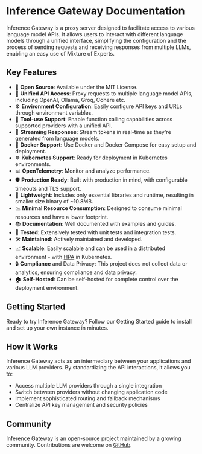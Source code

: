 
# Inference Gateway Documentation

Inference Gateway is a proxy server designed to facilitate access to various
language model APIs. It allows users to interact with different language models
through a unified interface, simplifying the configuration and the process of
sending requests and receiving responses from multiple LLMs, enabling an easy use
of Mixture of Experts.

## Key Features

- 📜 **Open Source**: Available under the MIT License.
- 🚀 **Unified API Access**: Proxy requests to multiple language model APIs, including OpenAI, Ollama, Groq, Cohere etc.
- ⚙️ **Environment Configuration**: Easily configure API keys and URLs through environment variables.
- 🔧 **Tool-use Support**: Enable function calling capabilities across supported providers with a unified API.
- 🌊 **Streaming Responses**: Stream tokens in real-time as they're generated from language models.
- 🐳 **Docker Support**: Use Docker and Docker Compose for easy setup and deployment.
- ☸️ **Kubernetes Support**: Ready for deployment in Kubernetes environments.
- 📊 **OpenTelemetry**: Monitor and analyze performance.
- 🛡️ **Production Ready**: Built with production in mind, with configurable timeouts and TLS support.
- 🌿 **Lightweight**: Includes only essential libraries and runtime, resulting in smaller size binary of ~10.8MB.
- 📉 **Minimal Resource Consumption**: Designed to consume minimal resources and have a lower footprint.
- 📚 **Documentation**: Well documented with examples and guides.
- 🧪 **Tested**: Extensively tested with unit tests and integration tests.
- 🛠️ **Maintained**: Actively maintained and developed.
- 📈 **Scalable**: Easily scalable and can be used in a distributed environment - with [HPA](https://kubernetes.io/docs/tasks/run-application/horizontal-pod-autoscale/) in Kubernetes.
- 🔒 **Compliance** and Data Privacy: This project does not collect data or analytics, ensuring compliance and data privacy.
- 🏠 **Self-Hosted**: Can be self-hosted for complete control over the deployment environment.

## Getting Started

Ready to try Inference Gateway? Follow our <Link href="/getting-started">Getting Started guide</Link> to install
and set up your own instance in minutes.

## How It Works

Inference Gateway acts as an intermediary between your applications and various LLM providers.
By standardizing the API interactions, it allows you to:

- Access multiple LLM providers through a single integration
- Switch between providers without changing application code
- Implement sophisticated routing and fallback mechanisms
- Centralize API key management and security policies

## Community

Inference Gateway is an open-source project maintained by a growing community.
Contributions are welcome on [GitHub](https://github.com/inference-gateway/inference-gateway).
